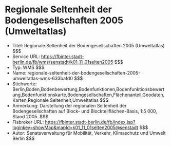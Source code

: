 # Regionale Seltenheit der Bodengesellschaften 2005 (Umweltatlas)
- Titel: Regionale Seltenheit der Bodengesellschaften 2005 (Umweltatlas) $$$
- Service URL: https://fbinter.stadt-berlin.de/fb/wms/senstadt/k01_11_01selten2005 $$$
- Typ: WMS $$$
- Name: regionale-seltenheit-der-bodengesellschaften-2005-umweltatlas-wms-633bafd0 $$$
- Stichworte: Berlin,Boden,Bodenbewertung,Bodenfunktionen,Bodenfunktionsbewertung,Bodenfunktionskarte,Bodengesellschaften,Flächenanteil,Geodaten,Karten,Regionale Seltenheit,Umweltatlas $$$
- Anmerkung: Darstellung der regionalen Seltenheit der Bodengesellschaften auf Block- und Blockteilflächen-Basis, 1:5 000, Stand 2005. $$$
- Fisbroker URL: https://fbinter.stadt-berlin.de/fb/index.jsp?loginkey=showMap&mapId=k01_11_01selten2005@senstadt $$$
- Autor: Senatsverwaltung für Mobilität, Verkehr, Klimaschutz und Umwelt Berlin $$$
